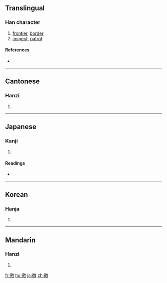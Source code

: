 ==Translingual==

===Han character===
{{Han char|rn=60|rad=彳|as=13|sn=16|four=2824<sub>0</sub>|canj=竹人竹尸大 (HOHSK)}}

# [[frontier]], [[border]]
# [[inspect]], [[patrol]]

====References====
* {{Han ref|kx=0371.270|dkj=10261|dj=0699.140|hdz=20845.120|uh=5FBC|ud=24508|bh=E975|bd=59765}}

----

==Cantonese==

===Hanzi===
{{yue-hanzi|jyut=|y=giu2, giu3}}

# {{defn|Cantonese|sort=彳13}}

----

==Japanese==

===Kanji===
{{ja-kanji|grade=|rs=彳13}}

# {{defn|Japanese|sort=彳13}}

====Readings====
* {{ja-readings|on=[[きょう]] (kyō), [[ぎょう]] (gyō), [[よう]] (yō)|kun=[[めぐる]] (meguru), [[もとめる]] (motomeru), [[かすめる]] (kasumeru)}}

----

==Korean==

===Hanja===
{{ko-hanja|hangeul=요|eumhun=|rv=yo|mr=yo|y=yo}}

# {{defn|Korean|sort=彳13}}

----

==Mandarin==

===Hanzi===
{{cmn-hanzi|pin=[[jiào]] ([[jiao4]])|wg=chiao<sup>4</sup>}}

# {{defn|Mandarin|sort=彳13}}

[[fr:徼]]
[[hu:徼]]
[[ja:徼]]
[[zh:徼]]
